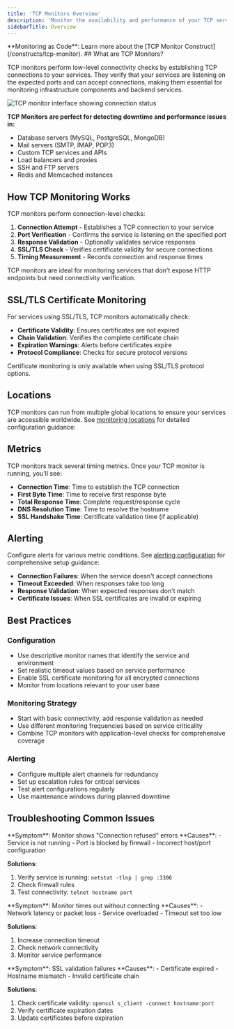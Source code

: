 ```yaml
---
title: 'TCP Monitors Overview'
description: 'Monitor the availability and performance of your TCP services by establishing connections and verifying responses.'
sidebarTitle: Overview
---
```

<Tip>
**Monitoring as Code**: Learn more about the [TCP Monitor Construct](/constructs/tcp-monitor).
</Tip>
## What are TCP Monitors?

TCP monitors perform low-level connectivity checks by establishing TCP connections to your services. They verify that your services are listening on the expected ports and can accept connections, making them essential for monitoring infrastructure components and backend services.

![TCP monitor interface showing connection status](/images/docs/images/tcp-monitors/tcp-monitor-overview.png)

**TCP Monitors are perfect for detecting downtime and performance issues in:**
- Database servers (MySQL, PostgreSQL, MongoDB)
- Mail servers (SMTP, IMAP, POP3)
- Custom TCP services and APIs
- Load balancers and proxies
- SSH and FTP servers
- Redis and Memcached instances

## How TCP Monitoring Works

TCP monitors perform connection-level checks:

1. **Connection Attempt** - Establishes a TCP connection to your service
2. **Port Verification** - Confirms the service is listening on the specified port
3. **Response Validation** - Optionally validates service responses
4. **SSL/TLS Check** - Verifies certificate validity for secure connections
5. **Timing Measurement** - Records connection and response times

<Tip>
TCP monitors are ideal for monitoring services that don't expose HTTP endpoints but need connectivity verification.
</Tip>

## SSL/TLS Certificate Monitoring

For services using SSL/TLS, TCP monitors automatically check:

- **Certificate Validity**: Ensures certificates are not expired
- **Chain Validation**: Verifies the complete certificate chain
- **Expiration Warnings**: Alerts before certificates expire
- **Protocol Compliance**: Checks for secure protocol versions

<Warning>
Certificate monitoring is only available when using SSL/TLS protocol options.
</Warning>

## Locations

TCP monitors can run from multiple global locations to ensure your services are accessible worldwide. See [monitoring locations](/docs/detect/uptime-monitoring/locations) for detailed configuration guidance:


## Metrics

TCP monitors track several timing metrics. Once your TCP monitor is running, you'll see:


- **Connection Time**: Time to establish the TCP connection
- **First Byte Time**: Time to receive first response byte
- **Total Response Time**: Complete request/response cycle
- **DNS Resolution Time**: Time to resolve the hostname
- **SSL Handshake Time**: Certificate validation time (if applicable)


## Alerting 

Configure alerts for various metric conditions. See [alerting configuration](/docs/detect/uptime-monitoring/alerting) for comprehensive setup guidance:
- **Connection Failures**: When the service doesn't accept connections
- **Timeout Exceeded**: When responses take too long
- **Response Validation**: When expected responses don't match
- **Certificate Issues**: When SSL certificates are invalid or expiring



## Best Practices

### Configuration
- Use descriptive monitor names that identify the service and environment
- Set realistic timeout values based on service performance
- Enable SSL certificate monitoring for all encrypted connections
- Monitor from locations relevant to your user base

### Monitoring Strategy
- Start with basic connectivity, add response validation as needed
- Use different monitoring frequencies based on service criticality
- Combine TCP monitors with application-level checks for comprehensive coverage

### Alerting
- Configure multiple alert channels for redundancy
- Set up escalation rules for critical services
- Test alert configurations regularly
- Use maintenance windows during planned downtime


## Troubleshooting Common Issues

<AccordionGroup>
<Accordion title="Connection Refused">
**Symptom**: Monitor shows "Connection refused" errors
**Causes**:
- Service is not running
- Port is blocked by firewall
- Incorrect host/port configuration


**Solutions**:
1. Verify service is running: `netstat -tlnp | grep :3306`
2. Check firewall rules
3. Test connectivity: `telnet hostname port`
</Accordion>

<Accordion title="Timeout Errors">
**Symptom**: Monitor times out without connecting
**Causes**:
- Network latency or packet loss
- Service overloaded
- Timeout set too low

**Solutions**:
1. Increase connection timeout
2. Check network connectivity
3. Monitor service performance

</Accordion>

<Accordion title="SSL Certificate Issues">
**Symptom**: SSL validation failures
**Causes**:
- Certificate expired
- Hostname mismatch
- Invalid certificate chain

**Solutions**:
1. Check certificate validity: `openssl s_client -connect hostname:port`
2. Verify certificate expiration dates
3. Update certificates before expiration

</Accordion>

</AccordionGroup>




